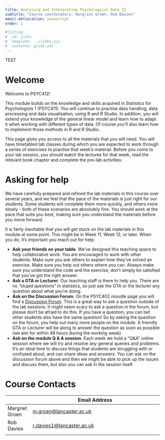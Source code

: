 ```yaml
---
title: Analysing and Interpreting Psychological Data II
subtitle: "Course coordinators: Margriet Groen, Rob Davies"
email-obfuscation: javascript
order: 1

#listing:
#  id: links
#  template: ../links.ejs
#  contents: guide.yml
---
```

TEST

# Welcome

Welcome to PSYC412!

This module builds on the knowledge and skills acquired in Statistics for Psychologists 1 (PSYC411). You will continue to practise data handling, data processing and data visualisation, using R and R Studio. In addition, you will extend your knowledge of the general linear model and learn how to adapt it when working with different types of data. Of course you'll also learn how to implement those methods in R and R Studio.

This page gives you access to all the materials that you will need. You will have timetabled lab classes during which you are expected to work through a series of exercises to practise that week's material. Before you come to your lab session, you should watch the lectures for that week, read the relevant book chapter and complete the pre-lab activities. 

# Asking for help

We have carefully prepared and refined the lab materials in this course over several years, and we feel that the pace of the materials is just right for our students. Some students will complete them more quickly, and others more slowly - both of these scenarios are absolutely fine. You should work at the pace that suits you best, making sure you understand the materials before you move forward. 

It is fairly inevitable that you will get stuck on the lab materials in this module at some point. This might be in Week 11, Week 12, or later. When you do, it's important you reach out for help:

  - **Ask your friends on your table**. We've designed this teaching space to help collaborative work. You are encouraged to work with other students. Make sure you ask others to explain how they've solved an exercise. Make sure you help out others where you can. Always make sure you understand the code and the exercise; don't simply be satisfied that you've got the right answer.
  - **Ask a GTA or Lecturer**. Our teaching staff is there to help you. There are no "stupid questions" in statistics, so just ask the GTA or the lecturer any question about what you're doing.
  - **Ask on the Discussion Forum**. On the PSYC402 moodle page you will find a [Discussion Forum](https://modules.lancaster.ac.uk/mod/forum/view.php?id=2212548). This is a great way to ask a question outside of the lab sessions. It might seem scary to ask a question in the forum, but please don't be afraid to do this. If you have a question, you can bet other students also have the same question! So by asking the question on the forum, you help out many more people on the module. A friendly GTA or Lecturer will be along to answer the question as soon as possible (we aim for within 48 hours during the working week).
  - **Ask on the module Q & A session**. Each week we hold a "Q&A" online session where we will try and resolve any general queries and problems. It's an ideal time to discuss things that students are struggling with or confused about, and can share ideas and answers. You can ask on the discussion forum above and then we might be able to pick up the issues and discuss them, but also you can ask in the session itself.

# Course Contacts

|             | Email Address                                                  |
|-------------|----------------------------------------------------------------|
| Margriet Groen | [m.groen\@lancaster.ac.uk](mailto:m.groen@lancaster.ac.uk) |
| Rob Davies  | [r.davies1\@lancaster.ac.uk](mailto:r.davies1@lancaster.ac.uk)     |
|             |                                                                |
